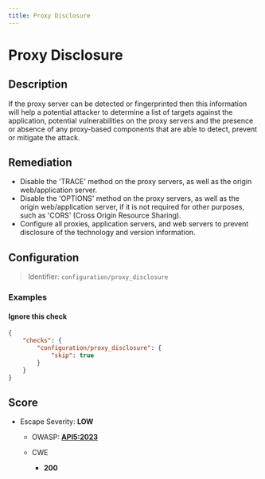 ```yaml
---
title: Proxy Disclosure
---
```


# Proxy Disclosure

## Description

If the proxy server can be detected or fingerprinted then this information will help a potential attacker to determine a list of targets against the application,
potential vulnerabilities on the proxy servers and the presence or absence of any proxy-based components that are able to detect, prevent or mitigate the attack.


## Remediation

- Disable the 'TRACE' method on the proxy servers, as well as the origin web/application server.
- Disable the 'OPTIONS' method on the proxy servers, as well as the origin web/application server, if it is not required for other purposes, such as 'CORS' (Cross Origin Resource Sharing).
- Configure all proxies, application servers, and web servers to prevent disclosure of the technology and version information.



## Configuration

> Identifier: `configuration/proxy_disclosure`



### Examples



#### Ignore this check

```json
{
    "checks": {
        "configuration/proxy_disclosure": {
            "skip": true
        }
    }
}
```




## Score

- Escape Severity: **<span className="low-severity">LOW</span>**
  - OWASP: **[API5:2023](https://github.com/OWASP/API-Security/blob/master/editions/2023/en/0xa5-broken-function-level-authorization.md)**
  
  - CWE
    - **200**
  
  
  






